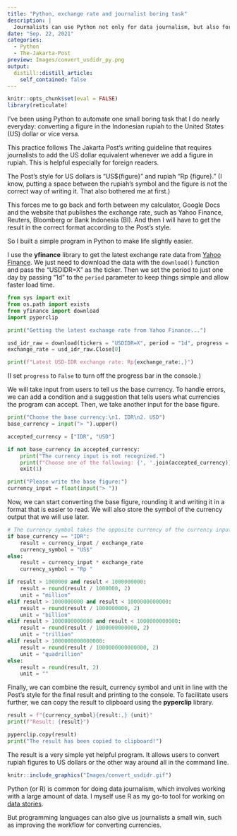```yaml
---
title: "Python, exchange rate and journalist boring task"
description: |
  Journalists can use Python not only for data journalism, but also for automating mundane repetitive tasks such as converting currencies
date: "Sep. 22, 2021"
categories:
  - Python
  - The-Jakarta-Post
preview: Images/convert_usdidr_py.png
output:
  distill::distill_article:
    self_contained: false
---
```


```r
knitr::opts_chunk$set(eval = FALSE)
library(reticulate)
```

I’ve been using Python to automate one small boring task that I do nearly everyday: converting a figure in the Indonesian rupiah to the United States (US) dollar or vice versa.

This practice follows The Jakarta Post’s writing guideline that requires journalists to add the US dollar equivalent whenever we add a figure in rupiah. This is helpful especially for foreign readers. 

The Post’s style for US dollars is “US${figure}” and rupiah “Rp {figure}.” (I know, putting a space between the rupiah’s symbol and the figure is not the correct way of writing it. That also bothered me at first.)

This forces me to go back and forth between my calculator, Google Docs and the website that publishes the exchange rate, such as Yahoo Finance, Reuters, Bloomberg or Bank Indonesia (BI). And then I will have to get the result in the correct format according to the Post’s style.

So I built a simple program in Python to make life slightly easier. 

I use the **yfinance** library to get the latest exchange rate data from [Yahoo Finance](https://finance.yahoo.com/quote/usdidr=X?ltr=1){target=“_blank”}. We just need to download the data with the `download()` function and pass the “USDIDR=X” as the ticker. Then we set the period to just one day by passing “1d” to the `period` parameter to keep things simple and allow faster load time.

```python
from sys import exit
from os.path import exists
from yfinance import download
import pyperclip

print("Getting the latest exchange rate from Yahoo Finance...")

usd_idr_raw = download(tickers = "USDIDR=X", period = "1d", progress = False)
exchange_rate = usd_idr_raw.Close[0]

print(f"Latest USD-IDR exchange rate: Rp{exchange_rate:,}")
```

(I set `progress` to `False` to turn off the progress bar in the console.)

We will take input from users to tell us the base currency. To handle errors, we can add a condition and a suggestion that tells users what currencies the program can accept. Then, we take another input for the base figure.

```python
print("Choose the base currency:\n1. IDR\n2. USD")
base_currency = input("> ").upper()

accepted_currency = ["IDR", "USD"]

if not base_currency in accepted_currency:
    print("The currency input is not recognized.")
    print(f"Choose one of the following: {', '.join(accepted_currency)}")
    exit(1)

print("Please write the base figure:")
currency_input = float(input("> "))
```

Now, we can start converting the base figure, rounding it and writing it in a format that is easier to read. We will also store the symbol of the currency output that we will use later.

```python
# The currency symbol takes the opposite currency of the currency input
if base_currency == "IDR":
    result = currency_input / exchange_rate
    currency_symbol = "US$"
else:
    result = currency_input * exchange_rate
    currency_symbol = "Rp "

if result > 1000000 and result < 1000000000:
    result = round(result / 1000000, 2)
    unit = "million"
elif result > 1000000000 and result < 1000000000000:
    result = round(result / 1000000000, 2)
    unit = "billion"
elif result > 1000000000000 and result < 1000000000000:
    result = round(result / 1000000000000, 2)
    unit = "trillion"
elif result > 1000000000000000:
    result = round(result / 1000000000000000, 2)
    unit = "quadrillion"
else:
    result = round(result, 2)
    unit = ""
```

Finally, we can combine the result, currency symbol and unit in line with the Post’s style for the final result and printing to the console. To facilitate users further, we can copy the result to clipboard using the **pyperclip** library.

```python
result = f"{currency_symbol}{result:,} {unit}"
print(f"Result: {result}")

pyperclip.copy(result)
print("The result has been copied to clipboard!")
```

The result is a very simple yet helpful program. It allows users to convert rupiah figures to US dollars or the other way around all in the command line.

```r
knitr::include_graphics("Images/convert_usdidr.gif")
```

Python (or R) is common for doing data journalism, which involves working with a large amount of data. I myself use R as my go-to tool for working on [data stories](https://github.com/dzulfiqarfr/jakpost-chart-data){target="_blank"}.

But programming languages can also give us journalists a small win, such as improving the workflow for converting currencies.
